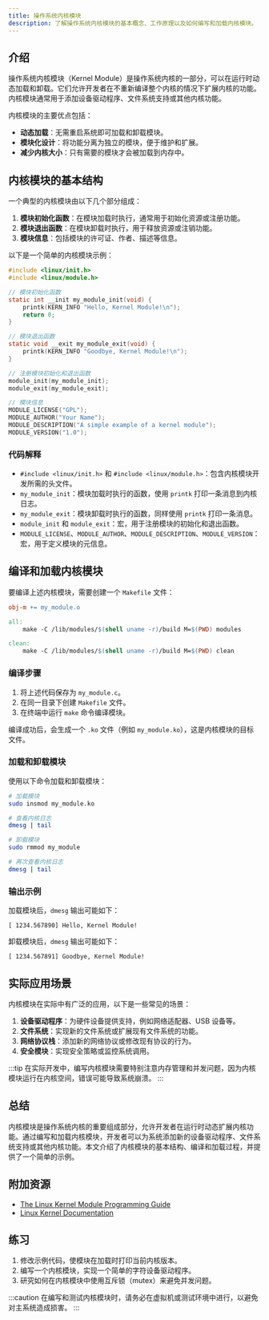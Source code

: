 ```yaml
---
title: 操作系统内核模块
description: 了解操作系统内核模块的基本概念、工作原理以及如何编写和加载内核模块。
---
```


## 介绍

操作系统内核模块（Kernel Module）是操作系统内核的一部分，可以在运行时动态加载和卸载。它们允许开发者在不重新编译整个内核的情况下扩展内核的功能。内核模块通常用于添加设备驱动程序、文件系统支持或其他内核功能。

内核模块的主要优点包括：
- **动态加载**：无需重启系统即可加载和卸载模块。
- **模块化设计**：将功能分离为独立的模块，便于维护和扩展。
- **减少内核大小**：只有需要的模块才会被加载到内存中。

## 内核模块的基本结构

一个典型的内核模块由以下几个部分组成：

1. **模块初始化函数**：在模块加载时执行，通常用于初始化资源或注册功能。
2. **模块退出函数**：在模块卸载时执行，用于释放资源或注销功能。
3. **模块信息**：包括模块的许可证、作者、描述等信息。

以下是一个简单的内核模块示例：

```c
#include <linux/init.h>
#include <linux/module.h>

// 模块初始化函数
static int __init my_module_init(void) {
    printk(KERN_INFO "Hello, Kernel Module!\n");
    return 0;
}

// 模块退出函数
static void __exit my_module_exit(void) {
    printk(KERN_INFO "Goodbye, Kernel Module!\n");
}

// 注册模块初始化和退出函数
module_init(my_module_init);
module_exit(my_module_exit);

// 模块信息
MODULE_LICENSE("GPL");
MODULE_AUTHOR("Your Name");
MODULE_DESCRIPTION("A simple example of a kernel module");
MODULE_VERSION("1.0");
```

### 代码解释

- `#include <linux/init.h>` 和 `#include <linux/module.h>`：包含内核模块开发所需的头文件。
- `my_module_init`：模块加载时执行的函数，使用 `printk` 打印一条消息到内核日志。
- `my_module_exit`：模块卸载时执行的函数，同样使用 `printk` 打印一条消息。
- `module_init` 和 `module_exit`：宏，用于注册模块的初始化和退出函数。
- `MODULE_LICENSE`、`MODULE_AUTHOR`、`MODULE_DESCRIPTION`、`MODULE_VERSION`：宏，用于定义模块的元信息。

## 编译和加载内核模块

要编译上述内核模块，需要创建一个 `Makefile` 文件：

```makefile
obj-m += my_module.o

all:
    make -C /lib/modules/$(shell uname -r)/build M=$(PWD) modules

clean:
    make -C /lib/modules/$(shell uname -r)/build M=$(PWD) clean
```

### 编译步骤

1. 将上述代码保存为 `my_module.c`。
2. 在同一目录下创建 `Makefile` 文件。
3. 在终端中运行 `make` 命令编译模块。

编译成功后，会生成一个 `.ko` 文件（例如 `my_module.ko`），这是内核模块的目标文件。

### 加载和卸载模块

使用以下命令加载和卸载模块：

```bash
# 加载模块
sudo insmod my_module.ko

# 查看内核日志
dmesg | tail

# 卸载模块
sudo rmmod my_module

# 再次查看内核日志
dmesg | tail
```

### 输出示例

加载模块后，`dmesg` 输出可能如下：

```
[ 1234.567890] Hello, Kernel Module!
```

卸载模块后，`dmesg` 输出可能如下：

```
[ 1234.567891] Goodbye, Kernel Module!
```

## 实际应用场景

内核模块在实际中有广泛的应用，以下是一些常见的场景：

1. **设备驱动程序**：为硬件设备提供支持，例如网络适配器、USB 设备等。
2. **文件系统**：实现新的文件系统或扩展现有文件系统的功能。
3. **网络协议栈**：添加新的网络协议或修改现有协议的行为。
4. **安全模块**：实现安全策略或监控系统调用。

:::tip
在实际开发中，编写内核模块需要特别注意内存管理和并发问题，因为内核模块运行在内核空间，错误可能导致系统崩溃。
:::

## 总结

内核模块是操作系统内核的重要组成部分，允许开发者在运行时动态扩展内核功能。通过编写和加载内核模块，开发者可以为系统添加新的设备驱动程序、文件系统支持或其他内核功能。本文介绍了内核模块的基本结构、编译和加载过程，并提供了一个简单的示例。

## 附加资源

- [The Linux Kernel Module Programming Guide](https://tldp.org/LDP/lkmpg/2.6/html/index.html)
- [Linux Kernel Documentation](https://www.kernel.org/doc/html/latest/)

## 练习

1. 修改示例代码，使模块在加载时打印当前内核版本。
2. 编写一个内核模块，实现一个简单的字符设备驱动程序。
3. 研究如何在内核模块中使用互斥锁（mutex）来避免并发问题。

:::caution
在编写和测试内核模块时，请务必在虚拟机或测试环境中进行，以避免对主系统造成损害。
:::